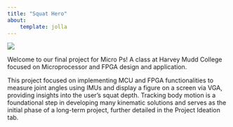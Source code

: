 ```yaml
---
title: "Squat Hero"
about:
    template: jolla
---
```


![](images/andrew_grind.jpeg)

Welcome to our final project for Micro Ps! A class at Harvey Mudd College focused on Microprocessor and FPGA design and application.

This project focused on implementing MCU and FPGA functionalities to measure joint angles using IMUs and display a figure on a screen via VGA, providing insights into the user’s squat depth. Tracking body motion is a foundational step in developing many kinematic solutions and serves as the initial phase of a long-term project, further detailed in the Project Ideation tab.